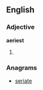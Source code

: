 ==English==

===Adjective===
'''aeriest'''
# {{superlative of|[[aery]]}}

===Anagrams===
* [[seriate#English|seriate]]